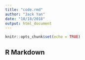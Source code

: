 ```yaml
---
title: "code.rmd"
author: "Jack Yan"
date: "10/18/2018"
output: html_document
---
```


```r
knitr::opts_chunk$set(echo = TRUE)
```

## R Markdown

